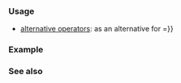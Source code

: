 {{cpp/keyword/title|{{tt|or_eq}}}}
{{cpp/keyword/navbar}}

===Usage===
* [[cpp/language/operator alternative|alternative operators]]: as an alternative for {{tt|1={{!}}=}}

===Example===
{{example
|code=
#include &lt;bitset&gt;
#include &lt;iostream&gt;

using bin = std::bitset&lt;8&gt;;

void show(bin z, const char* s, int n)
{
    if (n == 0) std::cout &lt;&lt; "┌───────────┬──────────┐\n";
    if (n &lt;= 2) std::cout &lt;&lt; "│ " &lt;&lt;s&lt;&lt; " │ " &lt;&lt;z&lt;&lt;" │\n";
    if (n == 2) std::cout &lt;&lt; "└───────────┴──────────┘\n";
}

int main()
{
    bin x{"01011010"}; show(x, "x        ", 0);
    bin y{"00111100"}; show(y, "y        ", 1);
    x or_eq y;         show(x, "x or_eq y", 2);
}
|output=
┌───────────┬──────────┐
│ x         │ 01011010 │
│ y         │ 00111100 │
│ x or_eq y │ 01111110 │
└───────────┴──────────┘
}}

===See also===
{{cpp/keyword/alt operators list}}

{{langlinks|de|es|fr|it|ja|pt|ru|zh}}